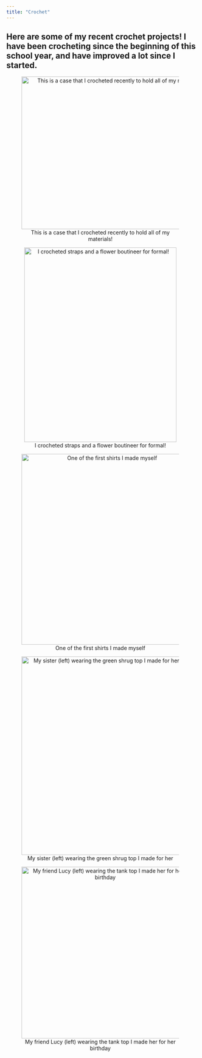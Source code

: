 ```yaml
---
title: "Crochet"
---
```


Here are some of my recent crochet projects! I have been crocheting since the beginning of this school year, and have improved a lot since I started.
---
<div style="text-align: center;">
<div style="float: middle; margin-right: 10px;">
![This is a case that I crocheted recently to hold all of my materials! ](docs/media/case.png){width="500px" height="400px"}

![I crocheted straps and a flower boutineer for formal! ](docs/media/flowers.JPG){width="400px" height="510px"}

![One of the first shirts I made myself ](docs/media/shirt.jpg){width="460px" height="500px"}

![My sister (left) wearing the green shrug top I made for her ](docs/media/shrug.jpg){width="430px" height="520px"}


![My friend Lucy (left) wearing the tank top I made her for her birthday ](docs/media/tank.jpg){width="440px" height="450px"}



